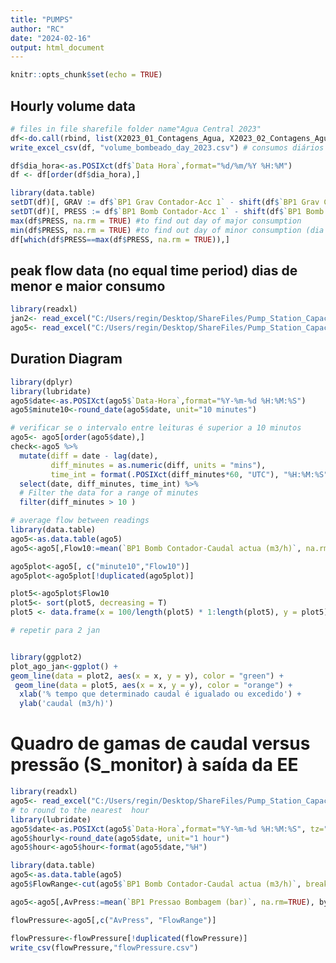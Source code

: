 ---
title: "PUMPS"
author: "RC"
date: "2024-02-16"
output: html_document
---

```{r setup, include=FALSE}
knitr::opts_chunk$set(echo = TRUE)
```

## Hourly volume data 

```{r}
# files in file sharefile folder name"Agua Central 2023"
df<-do.call(rbind, list(X2023_01_Contagens_Agua, X2023_02_Contagens_Agua, X2023_03_Contagens_Agua, X2023_04_Contagens_Agua, X2023_05_Contagens_Agua,X2023_06_Contagens_Agua, X2023_07_Contagens_Agua, X2023_08_Contagens_Agua, X2023_09_Contagens_Agua, X2023_10_Contagens_Agua, X2023_11_Contagens_Agua, X2023_12_Contagens_Agua))
write_excel_csv(df, "volume_bombeado_day_2023.csv") # consumos diários 

df$dia_hora<-as.POSIXct(df$`Data Hora`,format="%d/%m/%Y %H:%M")
df <- df[order(df$dia_hora),]

library(data.table)
setDT(df)[, GRAV := df$`BP1 Grav Contador-Acc 1` - shift(df$`BP1 Grav Contador-Acc 1`)]
setDT(df)[, PRESS := df$`BP1 Bomb Contador-Acc 1` - shift(df$`BP1 Bomb Contador-Acc 1`)]
max(df$PRESS, na.rm = TRUE) #to find out day of major consumption
min(df$PRESS, na.rm = TRUE) #to find out day of minor consumption (dia de limpeza do reservatório 24 & 25 novembro)
df[which(df$PRESS==max(df$PRESS, na.rm = TRUE)),]

```

## peak flow data (no equal time period) dias de menor e maior consumo
```{r}
library(readxl)
jan2<- read_excel("C:/Users/regin/Desktop/ShareFiles/Pump_Station_Capacity/A_Bombas_Amperes_Pressao_Caudal_02e03Janeiro2023.xlsx")
ago5<- read_excel("C:/Users/regin/Desktop/ShareFiles/Pump_Station_Capacity/B_Bombas_Amperes_Pressao_Caudal_04_05_Agosto2023.xlsx")


```

## Duration Diagram

```{r}
library(dplyr)
library(lubridate)
ago5$date<-as.POSIXct(ago5$`Data-Hora`,format="%Y-%m-%d %H:%M:%S")
ago5$minute10<-round_date(ago5$date, unit="10 minutes")

# verificar se o intervalo entre leituras é superior a 10 minutos
ago5<- ago5[order(ago5$date),]
check<-ago5 %>% 
  mutate(diff = date - lag(date),
         diff_minutes = as.numeric(diff, units = "mins"),
         time_int = format(.POSIXct(diff_minutes*60, "UTC"), "%H:%M:%S")) %>% 
  select(date, diff_minutes, time_int) %>% 
  # Filter the data for a range of minutes
  filter(diff_minutes > 10 )

# average flow between readings
library(data.table)
ago5<-as.data.table(ago5)
ago5<-ago5[,Flow10:=mean(`BP1 Bomb Contador-Caudal actua (m3/h)`, na.rm=TRUE), by="minute10"] 

ago5plot<-ago5[, c("minute10","Flow10")]
ago5plot<-ago5plot[!duplicated(ago5plot)]

plot5<-ago5plot$Flow10
plot5<- sort(plot5, decreasing = T)
plot5 <- data.frame(x = 100/length(plot5) * 1:length(plot5), y = plot5)

# repetir para 2 jan


library(ggplot2)
plot_ago_jan<-ggplot() + 
geom_line(data = plot2, aes(x = x, y = y), color = "green") +
 geom_line(data = plot5, aes(x = x, y = y), color = "orange") +
  xlab('% tempo que determinado caudal é igualado ou excedido') +
  ylab('caudal (m3/h)')


```

# Quadro de gamas de caudal versus pressão (S_monitor) à saída da EE


```{r}
library(readxl)
ago5<- read_excel("C:/Users/regin/Desktop/ShareFiles/Pump_Station_Capacity/B_Bombas_Amperes_Pressao_Caudal_04_05_Agosto2023.xlsx")
# to round to the nearest  hour
library(lubridate)
ago5$date<-as.POSIXct(ago5$`Data-Hora`,format="%Y-%m-%d %H:%M:%S", tz="GMT")
ago5$hourly<-round_date(ago5$date, unit="1 hour")
ago5$hour<-ago5$hour<-format(ago5$date,"%H")

library(data.table)
ago5<-as.data.table(ago5)
ago5$FlowRange<-cut(ago5$`BP1 Bomb Contador-Caudal actua (m3/h)`, breaks=seq(0,360,10), include.lowest = TRUE)

ago5<-ago5[,AvPress:=mean(`BP1 Pressao Bombagem (bar)`, na.rm=TRUE), by="FlowRange"]

flowPressure<-ago5[,c("AvPress", "FlowRange")]

flowPressure<-flowPressure[!duplicated(flowPressure)]
write_csv(flowPressure,"flowPressure.csv")
```

